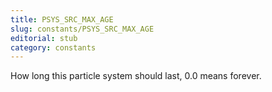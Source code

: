 ```yaml
---
title: PSYS_SRC_MAX_AGE
slug: constants/PSYS_SRC_MAX_AGE
editorial: stub
category: constants
---
```


<LSLConstant
	name="PSYS_SRC_MAX_AGE"
	type="integer"
	value="19"
/>

How long this particle system should last, 0.0 means forever.
